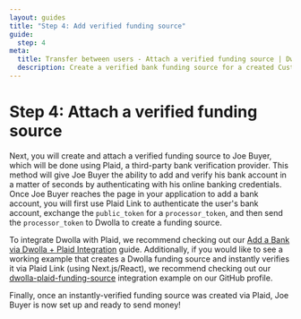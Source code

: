 ```yaml
---
layout: guides
title: "Step 4: Add verified funding source"
guide:
  step: 4
meta:
  title: Transfer between users - Attach a verified funding source | Dwolla API Documentation
  description: Create a verified bank funding source for a created Customer to receive funds.
---
```


# Step 4: Attach a verified funding source

Next, you will create and attach a verified funding source to Joe Buyer, which will be done using Plaid, a third-party bank verification provider. This method will give Joe Buyer the ability to add and verify his bank account in a matter of seconds by authenticating with his online banking credentials. Once Joe Buyer reaches the page in your application to add a bank account, you will first use Plaid Link to authenticate the user's bank account, exchange the `public_token` for a `processor_token`, and then send the `processor_token` to Dwolla to create a funding source.

To integrate Dwolla with Plaid, we recommend checking out our [Add a Bank via Dwolla + Plaid Integration](/guides/plaid) guide. Additionally, if you would like to see a working example that creates a Dwolla funding source and instantly verifies it via Plaid Link (using Next.js/React), we recommend checking out our [dwolla-plaid-funding-source](https://github.com/Dwolla/integration-examples/blob/main/dwolla-plaid-funding-source) integration example on our GitHub profile.

Finally, once an instantly-verified funding source was created via Plaid, Joe Buyer is now set up and ready to send money!
